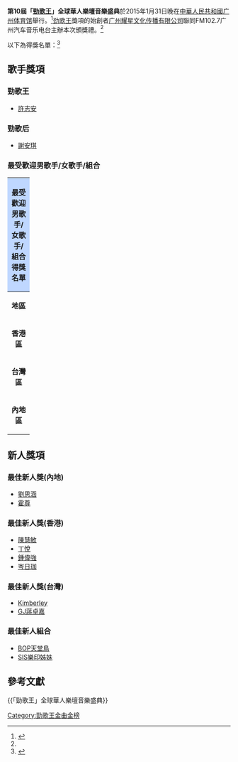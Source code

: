 '''第10屆「[[劲歌王金曲金榜|勁歌王]]」全球華人樂壇音樂盛典'''於2015年1月31日晚在[[中華人民共和國|中華人民共和國]][[广州体育馆|广州体育馆]]舉行。<ref>{{cite news|title=第十屆勁歌王金曲金榜年度音樂盛典 温嵐回歸舞台雙獎到手 GJ蔣卓嘉榮封「獎座八」|newspaper=[[太陽娛樂文化|太陽娛樂文化]]|date=2015-02-03|url=http://www.suneg.com/2015/02/03/第十屆勁歌王金曲金榜年度音樂盛典-温嵐回歸舞/|archiveurl=https://web.archive.org/web/20150206005432/http://www.suneg.com/2015/02/03/第十屆勁歌王金曲金榜年度音樂盛典-温嵐回歸舞/|archivedate=2015-02-06}}</ref>[[劲歌王金曲金榜|劲歌王]]獎項的始創者[[广州耀星文化传播有限公司|广州耀星文化传播有限公司]]聯同FM102.7广州汽车音乐电台主辦本次頒獎禮。<ref name="sina gd"/>

以下為得獎名單：<ref name="sina gd">{{cite news|title=劲歌王颁奖典礼举行 许志安谢安琪称王封后|newspaper= 新浪广东|date=2015-02-02|last=|url=https://gd.sina.com.cn/life/ylxx/2015-02-02/10593807.html|archiveurl=https://web.archive.org/web/20150706183849/https://gd.sina.com.cn/life/ylxx/2015-02-02/10593807.html|archivedate=2015-07-06}}</ref>

==歌手獎項==

===勁歌王===
*[[許志安|許志安]]

===勁歌后===
*[[謝安琪|謝安琪]]

===最受歡迎男歌手/女歌手/組合===
{| class="wikitable" border="1" cellpadding="1"  style="font-size: 100%; text-align: center;"
!colspan=4 width=100% align=center style="background:#BFD7FF"|'''最受歡迎男歌手/女歌手/組合得獎名單 '''
|-
!colspan=1 width=04%| '''地區'''
!colspan=1 width=32%| '''最受歡迎男歌手'''
!colspan=1 width=32%| '''最受歡迎女歌手'''
!colspan=1 width=32%| '''最受歡迎組合'''
|-
| align="center" | '''香港區'''
| align="center" | [[周柏豪|周柏豪]]
| align="center" | [[薛凱琪|薛凱琪]]
| align="center" | [[C_AllStar|C AllStar]]
|-
| align="center" | '''台灣區'''
| align="center" | [[品冠|品冠]]
| align="center" | [[溫嵐|溫嵐]]
| align="center" | [[JPM|JPM]]

|-
| align="center" | '''內地區'''
| align="center" | [[魏晨|魏晨]]
| align="center" | [[張靚穎|張靚穎]]
| align="center" | [[至上勵合|至上勵合]]
|}

==新人獎項==

===最佳新人獎(內地)===
*[[劉思涵|劉思涵]]
*[[霍尊|霍尊]]

===最佳新人獎(香港)===
*[[陳慧敏_(歌手)|陳慧敏]]
*[[丁悅|丁悅]]
*[[鍾偉強|鍾偉強]]
*[[岑日珈|岑日珈]]

===最佳新人獎(台灣)===
*[[陳芳語|Kimberley]]
*[[蔣卓嘉|GJ蔣卓嘉]]

===最佳新人組合===
*[[BOP_(組合)|BOP天堂鳥]]
*[[SIS樂印姊妹|SIS樂印姊妹]]

==參考文獻==

{{reflist}}
{{「勁歌王」全球華人樂壇音樂盛典}}
[[Category:勁歌王金曲金榜|Category:勁歌王金曲金榜]]